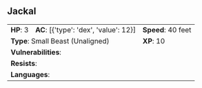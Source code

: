 ## Jackal {#monster-jackal}

```{=html}
<table class="table table-striped">
    <tbody>
        <tr>                    
            <td><b>HP</b>: 3</td>
            <td><b>AC</b>: [{'type': 'dex', 'value': 12}]</td>
            <td><b>Speed</b>: 40 feet</td>
        </tr>
        <tr>
            <td colspan="2"><b>Type</b>: Small Beast (Unaligned)</td>
            <td><b>XP</b>: 10</td>
        </tr>
        <tr>
            <td colspan="3"><b>Vulnerabilities</b>: </td>
        </tr>
        <tr>
            <td colspan="3"><b>Resists</b>: </td>
        </tr>
        <tr>
            <td colspan="3"><b>Languages</b>: </td>
        </tr>
    </tbody>
</table>
```